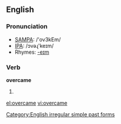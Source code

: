 ==English==

===Pronunciation===
*[[w:SAMPA|SAMPA]]: /'ov3kEm/
*[[w:IPA|IPA]]: /ɔvəɻ'keɪm/
*Rhymes: [[Rhymes:English:-eɪm|-eɪm]]

===Verb===
'''overcame'''
# {{simple past of|overcome}}

<!--these belong on the page for "overcome"====Translations====
*Dutch: [[overwon]], [[overwonnen]]
*[[Esperanto]]: [[venkis]]-->

[[Category:English irregular simple past forms]]

[[el:overcame]]
[[vi:overcame]]